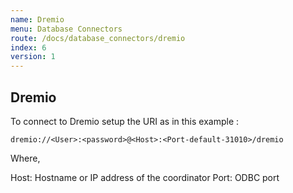 ```yaml
---
name: Dremio
menu: Database Connectors 
route: /docs/database_connectors/dremio
index: 6
version: 1
---
```


Dremio
-------------

To connect to Dremio setup the URI as in this example :
```
dremio://<User>:<password>@<Host>:<Port-default-31010>/dremio
```

Where,

Host: Hostname or IP address of the coordinator
Port: ODBC port
